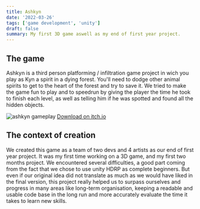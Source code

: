 ```yaml
---
title: Ashkyn
date: '2022-03-26'
tags: ['game development', 'unity']
draft: false
summary: My first 3D game aswell as my end of first year project.
---
```


## The game

Ashkyn is a third person platforming / infiltration game project in wich you play as Kyn a spirit in a dying forest. You'll need to dodge other animal spirits to get to the heart of the forest and try to save it. We tried to make the game fun to play and to speedrun by giving the player the time he took to finish each level, as well as telling him if he was spotted and found all the hidden objects.

<Image
  alt="ashkyn gameplay"
  src="/static/images/games/ashkynGamePlay.png"
  width={1280}
  height={720}
/>
<a href="https://yann2bis.itch.io/ashkyn" target="_blank" rel="noopener noreferrer">
  Download on itch.io
</a>

## The context of creation

We created this game as a team of two devs and 4 artists as our end of first year project. It was my first time working on a 3D game, and my first two months project. We encountered several difficulties, a good part coming from the fact that we chose to use unity HDRP as complete beginners. But even if our original idea did not translate as much as we would have liked in the final version, this project really helped us to surpass ourselves and progress in many areas like long-term organisation, keeping a readable and usable code base in the long run and more accurately evaluate the time it takes to learn new skills.
